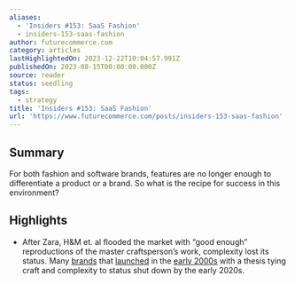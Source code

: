```yaml
---
aliases:
  - 'Insiders #153: SaaS Fashion'
  - insiders-153-saas-fashion
author: futurecommerce.com
category: articles
lastHighlightedOn: 2023-12-22T10:04:57.991Z
publishedOn: 2023-08-15T00:00:00.000Z
source: reader
status: seedling
tags:
  - strategy
title: 'Insiders #153: SaaS Fashion'
url: 'https://www.futurecommerce.com/posts/insiders-153-saas-fashion'
---
```

## Summary

For both fashion and software brands, features are no longer enough to differentiate a product or a brand. So what is the recipe for success in this environment?

## Highlights

- After Zara, H&M et. al flooded the market with “good enough” reproductions of the master craftsperson’s work, complexity lost its status. Many [brands](https://www.vogue.com/article/silas-chou-puts-thakoon-on-hold-questions-future-of-see-now-buy-now) that [launched](https://www.nytimes.com/2019/11/04/style/zac-posen-barneys-brand-closed.html) in the [early 2000s](https://www.businessoffashion.com/articles/news-analysis/as-ohne-titel-shutters-founders-reflect) with a thesis tying craft and complexity to status shut down by the early 2020s.
